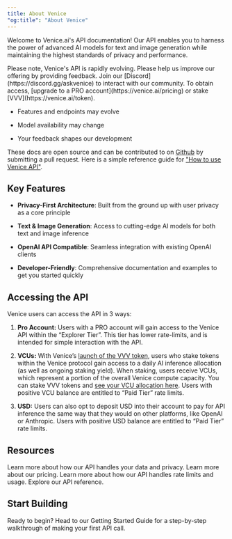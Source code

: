 ```yaml
---
title: About Venice
"og:title": "About Venice" 
---
```


Welcome to Venice.ai's API documentation! Our API enables you to harness the power of advanced AI models for text and image generation while maintaining the highest standards of privacy and performance.

<Warning>
  Please note, Venice's API is rapidly evolving. Please help us improve our offering by providing feedback. Join our [Discord](https://discord.gg/askvenice) to interact with our community. To obtain access, [upgrade to a PRO account](https://venice.ai/pricing) or stake [VVV](https://venice.ai/token).

  * Features and endpoints may evolve

  * Model availability may change

  * Your feedback shapes our development
</Warning>

These docs are open source and can be contributed to on [Github](https://github.com/veniceai/api-docs) by submitting a pull request. Here is a simple reference guide for ["How to use Venice API"](https://venice.ai/blog/how-to-use-venice-api).&#x20;

## Key Features

* **Privacy-First Architecture**: Built from the ground up with user privacy as a core principle

* **Text & Image Generation**: Access to cutting-edge AI models for both text and image inference

* **OpenAI API Compatible**: Seamless integration with existing OpenAI clients

* **Developer-Friendly**: Comprehensive documentation and examples to get you started quickly

## Accessing the API

Venice users can access the API in 3 ways:

1. **Pro Account:** Users with a PRO account will gain access to the Venice API within the “Explorer Tier”. This tier has lower rate-limits, and is intended for simple interaction with the API.

2. **VCUs:** With Venice’s [launch of the VVV token](https://venice.ai/blog/introducing-the-venice-token-vvv), users who stake tokens within the Venice protocol gain access to a daily AI inference allocation (as well as ongoing staking yield). When staking, users receive VCUs, which represent a portion of the overall Venice compute capacity. You can stake VVV tokens and [see your VCU allocation here](https://venice.ai/token). Users with positive VCU balance are entitled to “Paid Tier” rate limits.

3. **USD:** Users can also opt to deposit USD into their account to pay for API inference the same way that they would on other platforms, like OpenAI or Anthropic. Users with positive USD balance are entitled to “Paid Tier” rate limits.

## Resources

<CardGroup cols={2}>
  <Card title="Our Privacy Commitment" href="/welcome/privacy" icon="shield-halved">
    Learn more about how our API handles your data and privacy.
  </Card>

  <Card title="Pricing" href="/welcome/pricing" icon="dollar-sign">
    Learn more about our pricing.
  </Card>

  <Card title="Rate Limits & Usage" href="/api-reference/rate-limiting" icon="stopwatch">
    Learn more about how our API handles rate limits and usage.
  </Card>

  <Card title="API Reference" href="/api-reference" icon="rectangle-code">
    Explore our API reference.
  </Card>
</CardGroup>

## Start Building

<Card horizontal title="Getting Started" href="/welcome/getting-started" icon="rocket">
  Ready to begin? Head to our Getting Started Guide for a step-by-step walkthrough of making your first API call.
</Card>